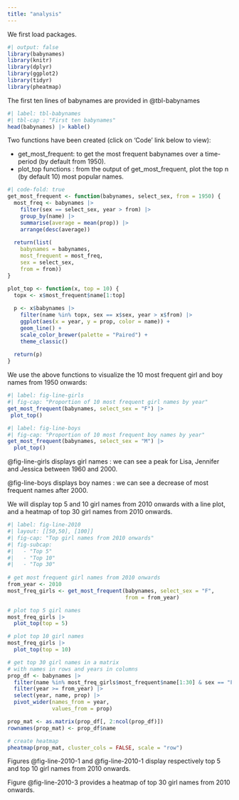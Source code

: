 ```yaml
---
title: "analysis"
---
```


We first load packages.

```r
#| output: false
library(babynames)
library(knitr)
library(dplyr)
library(ggplot2)
library(tidyr)
library(pheatmap)
```

The first ten lines of babynames are provided in @tbl-babynames
```r
#| label: tbl-babynames
#| tbl-cap : "First ten babynames"
head(babynames) |> kable()
```

Two functions have been created (click on 'Code' link below to view):

- get_most_frequent: to get the most frequent babynames over a time-period (by default from 1950).
- plot_top functions : from the output of get_most_frequent, plot the top n (by default 10) most popular names.


```r
#| code-fold: true
get_most_frequent <- function(babynames, select_sex, from = 1950) {
  most_freq <- babynames |>
    filter(sex == select_sex, year > from) |>
    group_by(name) |>
    summarise(average = mean(prop)) |>
    arrange(desc(average))
    
  return(list(
    babynames = babynames,
    most_frequent = most_freq,
    sex = select_sex,
    from = from))
}

plot_top <- function(x, top = 10) {
  topx <- x$most_frequent$name[1:top]
  
  p <- x$babynames |>
    filter(name %in% topx, sex == x$sex, year > x$from) |>
    ggplot(aes(x = year, y = prop, color = name)) +
    geom_line() +
    scale_color_brewer(palette = "Paired") +
    theme_classic()
  
  return(p)
}
```

We use the above functions to visualize the 10 most frequent girl and boy names from 1950 onwards:

```r
#| label: fig-line-girls
#| fig-cap: "Proportion of 10 most frequent girl names by year"
get_most_frequent(babynames, select_sex = "F") |>
 plot_top()
```



```r
#| label: fig-line-boys
#| fig-cap: "Proportion of 10 most frequent boy names by year"
get_most_frequent(babynames, select_sex = "M") |>
  plot_top()
```

@fig-line-girls displays girl names : we can see a peak for Lisa, Jennifer and Jessica between 1960 and 2000.

@fig-line-boys displays boy names : we can see a decrease of most frequent names after 2000.

We will display top 5 and 10 girl names from 2010 onwards with a line plot, and a heatmap of top 30 girl names from 2010 onwards.

```r
#| label: fig-line-2010
#| layout: [[50,50], [100]]
#| fig-cap: "Top girl names from 2010 onwards"
#| fig-subcap: 
#|   - "Top 5"
#|   - "Top 10"
#|   - "Top 30"
   
# get most frequent girl names from 2010 onwards
from_year <- 2010
most_freq_girls <- get_most_frequent(babynames, select_sex = "F",
                                     from = from_year)

# plot top 5 girl names
most_freq_girls |>
  plot_top(top = 5)

# plot top 10 girl names
most_freq_girls |>
  plot_top(top = 10)

# get top 30 girl names in a matrix
# with names in rows and years in columns
prop_df <- babynames |> 
  filter(name %in% most_freq_girls$most_frequent$name[1:30] & sex == "F") |>
  filter(year >= from_year) |> 
  select(year, name, prop) |>
  pivot_wider(names_from = year,
              values_from = prop)

prop_mat <- as.matrix(prop_df[, 2:ncol(prop_df)])
rownames(prop_mat) <- prop_df$name

# create heatmap
pheatmap(prop_mat, cluster_cols = FALSE, scale = "row")
```

Figures @fig-line-2010-1 and @fig-line-2010-1 display respectively top 5 and top 10 girl names from 2010 onwards.

Figure @fig-line-2010-3 provides a heatmap of top 30 girl names from 2010 onwards.
